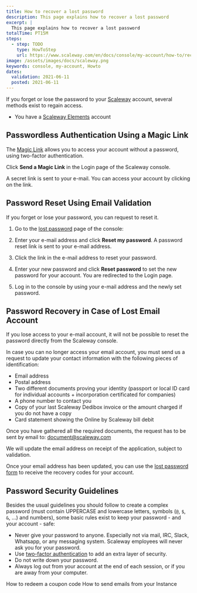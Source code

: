 ```yaml
---
title: How to recover a lost password
description: This page explains how to recover a lost password
excerpt: |
  This page explains how to recover a lost password
totalTime: PT15M
steps:
  - step: TODO
    type: HowToStep
    url: https://www.scaleway.com/en/docs/console/my-account/how-to/recover-a-lost-password
image: /assets/images/docs/scaleway.png
keywords: console, my-account, Howto
dates:
  validation: 2021-06-11
  posted: 2021-06-11
---
```


If you forget or lose the password to your [Scaleway](https://console.scaleway.com) account, several methods exist to regain access.

<Message type="requirement">

  - You have a [Scaleway Elements](https://www.scaleway.com/en/elements) account

</Message>

## Passwordless Authentication Using a Magic Link

The [Magic Link](/console/my-account/how-to/sign-in-with-magic-link) allows you to access your account without a password, using two-factor authentication.

Click **Send a Magic Link** in the Login page of the Scaleway console.

<Lightbox src="scaleway-send-a-magic-link.png" />

A secret link is sent to your e-mail. You can access your account by clicking on the link.

## Password Reset Using Email Validation

If you forget or lose your password, you can request to reset it.

1. Go to the [lost password](https://console.scaleway.com/forgot-password) page of the console:

  <Lightbox src="scaleway-forgotten-password-screen.png" />

2. Enter your e-mail address and click **Reset my password**. A password reset link is sent to your e-mail address.

3. Click the link in the e-mail address to reset your password.

4. Enter your new password and click **Reset password** to set the new password for your account. You are redirected to the Login page.

  <Lightbox src="scaleway-password-reset.png" />

5. Log in to the console by using your e-mail address and the newly set password.

## Password Recovery in Case of Lost Email Account

If you lose access to your e-mail account, it will not be possible to reset the password directly from the Scaleway console.

In case you can no longer access your email account, you must send us a request to update your contact information with the following pieces of identification:

* Email address
* Postal address
* Two different documents proving your identity (passport or local ID card for individual accounts + incorporation certificated for companies)
* A phone number to contact you
* Copy of your last Scaleway Dedibox invoice or the amount charged if you do not have a copy
* Card statement showing the Online by Scaleway bill debit

Once you have gathered all the required documents, the request has to be sent by email to: [document@scaleway.com](mailto:document@scaleway.com)

We will update the email address on receipt of the application, subject to validation.

Once your email address has been updated, you can use the [lost password form](https://console.scaleway.com/forgot-password) to receive the recovery codes for your account.

## Password Security Guidelines

Besides the usual guidelines you should follow to create a complex password (must contain UPPERCASE and lowercase letters, symbols (`@`, `$`, `&`, ...) and numbers), some basic rules exist to keep your password - and your account - safe:

  - Never give your password to anyone. Especially not via mail, IRC, Slack, Whatsapp, or any messaging system. Scaleway employees will never ask you for your password.
  - Use [two-factor authentication](https://console.scaleway.com/account/profile) to add an extra layer of security.
  - Do not write down your password.
  - Always log out from your account at the end of each session, or if you are away from your computer.

<Navigation title="See Also">
  <PreviousButton to="/console/my-account/how-to/redeem-coupon-code/">How to redeem a coupon code</PreviousButton>
  <NextButton to="/console/my-account/how-to/send-emails-from-your-instance/">How to send emails from your Instance</NextButton>
</Navigation>

